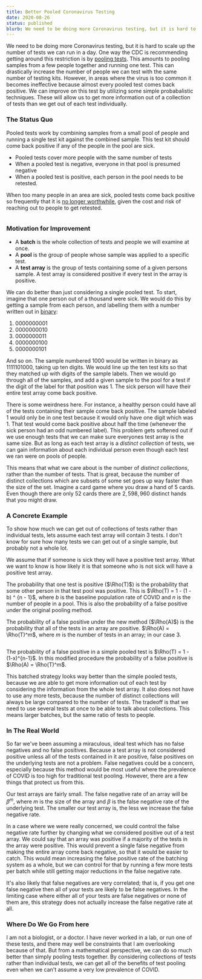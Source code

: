 ```yaml
---
title: Better Pooled Coronavirus Testing
date: 2020-08-26
status: published
blurb: We need to be doing more Coronavirus testing, but it is hard to scale up the number of tests we can run in a day. One way the CDC is recommending getting around this restriction is by pooling tests.
---
```


<script>
  //https://github.com/pngwn/MDsveX/issues/76 
  // problems in mdsvex make katex processing a bear. 
  // defining n avoids a parse error, but n is never used. 
  const n = null;
</script>

<style lang="scss">
  div.centered {
    margin: 0 auto;
    overflow-x: auto;
  }
</style>

We need to be doing more Coronavirus testing, but it is hard to scale up the number of tests we can run in a day. One way the CDC is recommending getting around this restriction is by [pooling tests](https://www.cdc.gov/coronavirus/2019-ncov/lab/pooling-procedures.html). This amounts to pooling samples from a few people together and running one test. This can drastically increase the number of people we can test with the same number of testing kits. However, in areas where the virus is too common it becomes ineffective because almost every pooled test comes back positive. We can improve on this test by utilizing some simple probabalistic techniques. These will allow us to get more information out of a collection of tests than we get out of each test individually.

### The Status Quo

Pooled tests work by combining samples from a small pool of people and running a single test kit against the combined sample. This test kit should come back positive if any of the people in the pool are sick.

- Pooled tests cover more people with the same number of tests
- When a pooled test is negative, everyone in that pool is presumed negative
- When a pooled test is positive, each person in the pool needs to be retested.

When too many people in an area are sick, pooled tests come back positive so frequently that it is [no longer worthwhile](https://www.nytimes.com/2020/08/18/health/coronavirus-pool-testing.html), given the cost and risk of reaching out to people to get retested.

<div class="centered">
  <VegaLite
    spec={{
      description:
        'When more people in the population are sick, pooled tests come back positive far too frequently.',
      width: 400,
      height: 200,
      data: {
        sequence: {
          start: 0,
          stop: 16.1,
          step: 0.1,
          as: 'percent'
        }
      },
      transform: [
        {
          calculate: '[5,10,25]',
          as: 'pool_size'
        },
        {
          flatten: ['pool_size']
        },
        {
          calculate: '100-pow((100-datum.percent)/100, datum.pool_size-1) * 100',
          as: 'ppr'
        }
      ],
      mark: 'line',
      encoding: {
        x: {
          field: 'percent',
          type: 'quantitative',
          title: 'Percentage of the Population with COVID'
        },
        y: {
          title: 'False Positive Rate',
          field: 'ppr',
          type: 'quantitative'
        },
        color: {
          title: 'Pool Size',
          field: 'pool_size',
          type: 'nominal'
        }
      }
    }}
  />
</div>

### Motivation for Improvement

- A **batch** is the whole collection of tests and people we will examine at once.
- A **pool** is the group of people whose sample was applied to a specific test.
- A **test array** is the group of tests containing some of a given persons sample. A test array is considered positive if every test in the array is positive.

We can do better than just considering a single pooled test. To start, imagine that one person out of a thousand were sick. We would do this by getting a sample from each person, and labelling them with a number written out in [binary](https://en.wikipedia.org/wiki/Binary_number#Counting_in_binary):

1. $0000000001$
2. $0000000010$
3. $0000000011$
4. $0000000100$
5. $0000000101$

And so on. The sample numbered 1000 would be written in binary as $1111101000$, taking up ten digits. We would line up the ten test kits so that they matched up with digits of the sample labels. Then we would go through all of the samples, and add a given sample to the pool for a test if the digit of the label for that position was 1. The sick person will have their entire test array come back positive.

There is some weirdness here. For instance, a healthy person could have all of the tests containing their sample come back positive. The sample labeled $1$ would only be in one test because it would only have one digit which was $1$. That test would come back positive about half the time (whenever the sick person had an odd numbered label). This problem gets softened out if we use enough tests that we can make sure everyones test array is the same size. But as long as each test array is a _distinct collection_ of tests, we can gain information about each individual person even though each test we ran were on pools of people.

This means that what we care about is the number of _distinct collections_, rather than the number of tests. That is great, because the number of distinct collections which are subsets of some set goes up way faster than the size of the set. Imagine a card game where you draw a hand of 5 cards. Even though there are only $52$ cards there are $2,598,960$ distinct hands that you might draw.

### A Concrete Example

To show how much we can get out of collections of tests rather than individual tests, lets assume each test array will contain 3 tests. I don't know for sure how many tests we can get out of a single sample, but probably not a whole lot.

We assume that if someone is sick they will have a positive test array. What we want to know is how likely it is that someone who is not sick will have a positive test array.

The probability that one test is positive ($\Rho(T)$) is the probability that some other person in that test pool was positive. This is $\Rho(T) = 1 - (1 - b) ^ {n - 1}$, where $b$ is the baseline population rate of COVID and $n$ is the number of people in a pool. This is also the probability of a false positive under the original pooling method.

The probability of a false positive under the new method ($\Rho(A)$) is the probability that all of the tests in an array are positive. $\Rho(A) = \Rho(T)^m$, where $m$ is the number of tests in an array; in our case 3.

<div class="centered">
  <VegaLite
    spec={{
      $schema: 'https://vega.github.io/schema/vega-lite/v4.json',
      description:
        'The false positive rate of the improved testing is significantly lower than with simply pooled tests.',
      data: {
        sequence: { start: 0, stop: 16.1, step: 0.1, as: 'percent' }
      },
      transform: [
        { calculate: '[5,10,25]', as: 'pool_size' },
        { flatten: ['pool_size'] },
        { calculate: '3', as: 'array_size' },
        {
          calculate: '100-pow((100-datum.percent)/100, datum.pool_size - 1) * 100',
          as: 'P(T)'
        },
        {
          calculate: "(pow(datum['P(T)'] / 100, datum.array_size))*100",
          as: 'P(A)'
        }
      ],
      hconcat: [
        {
          mark: 'line',
          encoding: {
            x: {
              field: 'percent',
              type: 'quantitative',
              title: 'Percentage of the Population with COVID'
            },
            y: {
              field: 'P(T)',
              type: 'quantitative'
            },
            color: {
              field: 'pool_size',
              title: 'Pool Size',
              type: 'nominal'
            }
          }
        },
        {
          mark: 'line',
          encoding: {
            x: {
              field: 'percent',
              type: 'quantitative',
              title: 'Percentage of the Population with COVID'
            },
            y: {
              field: 'P(A)',
              type: 'quantitative'
            },
            color: {
              field: 'pool_size',
              title: 'Pool Size',
              type: 'nominal'
            }
          }
        }
      ]
    }}
  />
</div>

The probability of a false positive in a simple pooled test is $\Rho(T) = 1 - (1-x)^{n-1}$. In this modified procedure the probability of a false positive is $\Rho(A) = \Rho(T)^m$.

This batched strategy looks way better than the simple pooled tests, because we are able to get more information out of each test by considering the information from the whole test array. It also does not have to use any more tests, because the number of distinct collections will always be large compared to the number of tests. The tradeoff is that we need to use several tests at once to be able to talk about collections. This means larger batches, but the same ratio of tests to people.

### In The Real World

So far we've been assuming a miraculous, ideal test which has no false negatives and no false positives. Because a test array is not considered positive unless all of the tests contained in it are positive, false positives on the underlying tests are not a problem. False negatives could be a concern, especially because this method would be most useful where the prevalence of COVID is too high for traditional test pooling. However, there are a few things that protect us from this.

Our test arrays are fairly small. The false negative rate of an array will be $\beta^m$, where $m$ is the size of the array and $\beta$ is the false negative rate of the underlying test. The smaller our test array is, the less we increase the false negative rate.

In a case where we were really concerned, we could control the false negative rate further by changing what we considered positive out of a test array. We could say that an array was positive if a majority of the tests in the array were positive. This would prevent a single false negative from making the entire array come back negative, so that it would be easier to catch. This would mean increasing the false positive rate of the batching system as a whole, but we can control for that by running a few more tests per batch while still getting major reductions in the false negative rate.

It's also likely that false negatives are very correlated; that is, if you get one false negative then all of your tests are likely to be false negatives. In the limiting case where either all of your tests are false negatives or none of them are, this strategy does not actually increase the false negative rate at all.

### Where Do We Go From here

I am not a biologist, or a doctor. I have never worked in a lab, or run one of these tests, and there may well be constraints that I am overlooking because of that. But from a mathematical perspective, we can do so much better than simply pooling tests together. By considering collections of tests rather than individual tests, we can get all of the benefits of test pooling even when we can't assume a very low prevalence of COVID.
